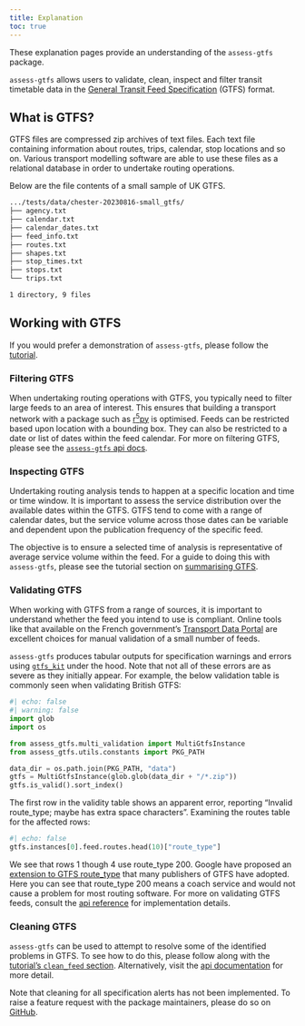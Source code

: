 ```yaml
---
title: Explanation
toc: true
---
```


These explanation pages provide an understanding of the `assess-gtfs` package.

`assess-gtfs` allows users to validate, clean, inspect and filter transit
timetable data in the [General Transit Feed Specification](gtfs-spec) (GTFS)
format.

## What is GTFS?

GTFS files are compressed zip archives of text files. Each text file containing
information about routes, trips, calendar, stop locations and so on. Various
transport modelling software are able to use these files as a relational
database in order to undertake routing operations.

Below are the file contents of a small sample of UK GTFS.

```.abc
.../tests/data/chester-20230816-small_gtfs/
├── agency.txt
├── calendar.txt
├── calendar_dates.txt
├── feed_info.txt
├── routes.txt
├── shapes.txt
├── stop_times.txt
├── stops.txt
└── trips.txt

1 directory, 9 files

```

## Working with GTFS

If you would prefer a demonstration of `assess-gtfs`, please follow the
[tutorial][tute].

### Filtering GTFS

When undertaking routing operations with GTFS, you typically need to filter
large feeds to an area of interest. This ensures that building a transport
network with a package such as [r<sup>5</sup>py][r5py] is optimised. Feeds can
be restricted based upon location with a bounding box. They can also be
restricted to a date or list of dates within the feed calendar. For more on
filtering GTFS, please see the [`assess-gtfs` api docs][f-gtfs].

### Inspecting GTFS

Undertaking routing analysis tends to happen at a specific location and time or
time window. It is important to assess the service distribution over the
available dates within the GTFS. GTFS tend to come with a range of calendar
dates, but the service volume across those dates can be variable and dependent
upon the publication frequency of the specific feed.

The objective is to ensure a selected time of analysis is representative of
average service volume within the feed. For a guide to doing this with
`assess-gtfs`, please see the tutorial section on
[summarising GTFS][summ-gtfs].

### Validating GTFS

When working with GTFS from a range of sources, it is important to understand
whether the feed you intend to use is compliant. Online tools like that
available on the French government's [Transport Data Portal][gtfs-valid-france]
are excellent choices for manual validation of a small number of feeds.

`assess-gtfs` produces tabular outputs for specification warnings and errors
using [`gtfs_kit`][gtfskit] under the hood. Note that not all of these errors
are as severe as they initially appear. For example, the below validation table
is commonly seen when validating British GTFS:

```python
#| echo: false
#| warning: false
import glob
import os

from assess_gtfs.multi_validation import MultiGtfsInstance
from assess_gtfs.utils.constants import PKG_PATH

data_dir = os.path.join(PKG_PATH, "data")
gtfs = MultiGtfsInstance(glob.glob(data_dir + "/*.zip"))
gtfs.is_valid().sort_index()
```

The first row in the validity table shows an apparent error, reporting "Invalid route_type; maybe has extra space characters". Examining the routes table for the affected rows:

```python
#| echo: false
gtfs.instances[0].feed.routes.head(10)["route_type"]
```

We see that rows 1 though 4 use route_type 200. Google have proposed an
[extension to GTFS route_type][google-ext-spec] that many publishers of GTFS
have adopted. Here you can see that route_type 200 means a coach service and
would not cause a problem for most routing software. For more on validating
GTFS feeds, consult the [api reference][is-valid] for implementation details.

### Cleaning GTFS

`assess-gtfs` can be used to attempt to resolve some of the identified problems
in GTFS. To see how to do this, please follow along with the
[tutorial's `clean_feed` section][tute-clean-feed]. Alternatively, visit the
[api documentation][api-clean-feed] for more detail.

 Note that cleaning for all specification alerts has not been implemented. To
raise a feature request with the package maintainers, please do so on
[GitHub][gh-issues].

[gtfs-spec]: https://gtfs.org/
[r5py]: https://r5py.readthedocs.io/en/stable/
[tute]: /docs/tutorials/index.qmd
[f-gtfs]: /docs/reference/gtfs_utils.qmd#assess_gtfs.gtfs_utils.filter_gtfs
[summ-gtfs]: /docs/tutorials/index.qmd#trip-and-route-summaries
[gtfs-valid-france]: https://transport.data.gouv.fr/validation
[gtfskit]: https://github.com/mrcagney/gtfs_kit
[google-ext-spec]: https://developers.google.com/transit/gtfs/reference/extended-route-types
[is-valid]: /docs/reference/validation.qmd#assess_gtfs.validation.GtfsInstance.is_valid
[tute-clean-feed]: /docs/tutorials/index.qmd#clean-feed
[api-clean-feed]: /docs/reference/validation.qmd#assess_gtfs.validation.GtfsInstance.clean_feed
[gh-issues]: https://github.com/datasciencecampus/assess_gtfs/issues

